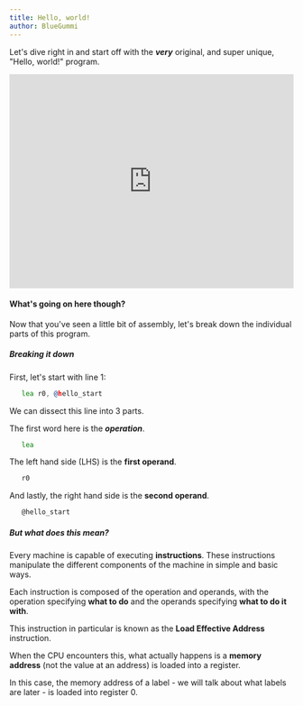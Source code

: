 ```yaml
---
title: Hello, world!
author: BlueGummi
---
```


Let's dive right in and start off with the ***very*** original, and super unique, "Hello, world!" program.

<embed src="https://belle-demo.vercel.app/exercises/hello" style="width:100%; height: 380px;"></embed>

#### What's going on here though?

Now that you've seen a little bit of assembly, let's break down the individual parts of this program.

##### Breaking it down

First, let's start with line 1:

```asm
   lea r0, @hello_start
```

We can dissect this line into 3 parts.

The first word here is the ***operation***.

```asm
   lea
```
The left hand side (LHS) is the **first operand**.

```asm
   r0
```

And lastly, the right hand side is the **second operand**.

```asm
   @hello_start
```

##### But what does this mean?

Every machine is capable of executing **instructions**. These instructions manipulate the different components of the machine in simple and basic ways.

Each instruction is composed of the operation and operands, with the operation specifying **what to do** and the operands specifying **what to do it with**.

This instruction in particular is known as the **Load Effective Address** instruction.

When the CPU encounters this, what actually happens is a **memory address** (not the value at an address) is loaded into a register.

In this case, the memory address of a label - we will talk about what labels are later - is loaded into register 0.


